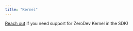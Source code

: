 ```yaml
---
title: "Kernel"
---
```


[Reach out](https://github.com/rhinestonewtf/sdk/issues) if you need support for ZeroDev Kernel in the SDK!
